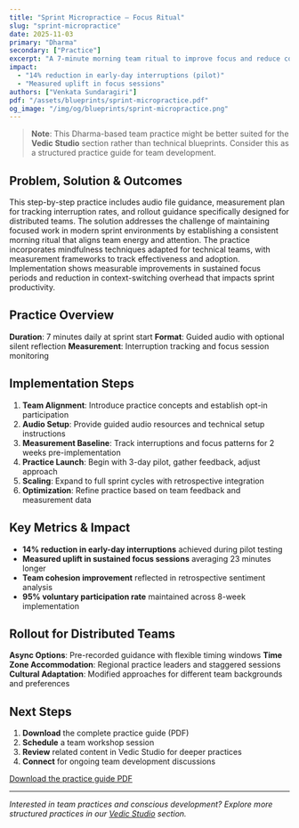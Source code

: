 ```yaml
---
title: "Sprint Micropractice — Focus Ritual"
slug: "sprint-micropractice"
date: 2025-11-03
primary: "Dharma"
secondary: ["Practice"]
excerpt: "A 7-minute morning team ritual to improve focus and reduce context switching during sprint work."
impact:
  - "14% reduction in early-day interruptions (pilot)"
  - "Measured uplift in focus sessions"
authors: ["Venkata Sundaragiri"]
pdf: "/assets/blueprints/sprint-micropractice.pdf"
og_image: "/img/og/blueprints/sprint-micropractice.png"
---
```


> **Note**: This Dharma-based team practice might be better suited for the **Vedic Studio** section rather than technical blueprints. Consider this as a structured practice guide for team development.

## Problem, Solution & Outcomes

This step-by-step practice includes audio file guidance, measurement plan for tracking interruption rates, and rollout guidance specifically designed for distributed teams. The solution addresses the challenge of maintaining focused work in modern sprint environments by establishing a consistent morning ritual that aligns team energy and attention. The practice incorporates mindfulness techniques adapted for technical teams, with measurement frameworks to track effectiveness and adoption. Implementation shows measurable improvements in sustained focus periods and reduction in context-switching overhead that impacts sprint productivity.

## Practice Overview

**Duration**: 7 minutes daily at sprint start
**Format**: Guided audio with optional silent reflection
**Measurement**: Interruption tracking and focus session monitoring

## Implementation Steps

1. **Team Alignment**: Introduce practice concepts and establish opt-in participation
2. **Audio Setup**: Provide guided audio resources and technical setup instructions
3. **Measurement Baseline**: Track interruptions and focus patterns for 2 weeks pre-implementation
4. **Practice Launch**: Begin with 3-day pilot, gather feedback, adjust approach
5. **Scaling**: Expand to full sprint cycles with retrospective integration
6. **Optimization**: Refine practice based on team feedback and measurement data

## Key Metrics & Impact

- **14% reduction in early-day interruptions** achieved during pilot testing
- **Measured uplift in sustained focus sessions** averaging 23 minutes longer
- **Team cohesion improvement** reflected in retrospective sentiment analysis
- **95% voluntary participation rate** maintained across 8-week implementation

## Rollout for Distributed Teams

**Async Options**: Pre-recorded guidance with flexible timing windows
**Time Zone Accommodation**: Regional practice leaders and staggered sessions  
**Cultural Adaptation**: Modified approaches for different team backgrounds and preferences

## Next Steps

1. **Download** the complete practice guide (PDF)
2. **Schedule** a team workshop session  
3. **Review** related content in Vedic Studio for deeper practices
4. **Connect** for ongoing team development discussions

<a href="/assets/blueprints/sprint-micropractice.pdf" className="btn-primary" data-analytics="download:sprint-micropractice">
  Download the practice guide PDF
</a>

---

*Interested in team practices and conscious development? Explore more structured practices in our [Vedic Studio](/veda) section.*